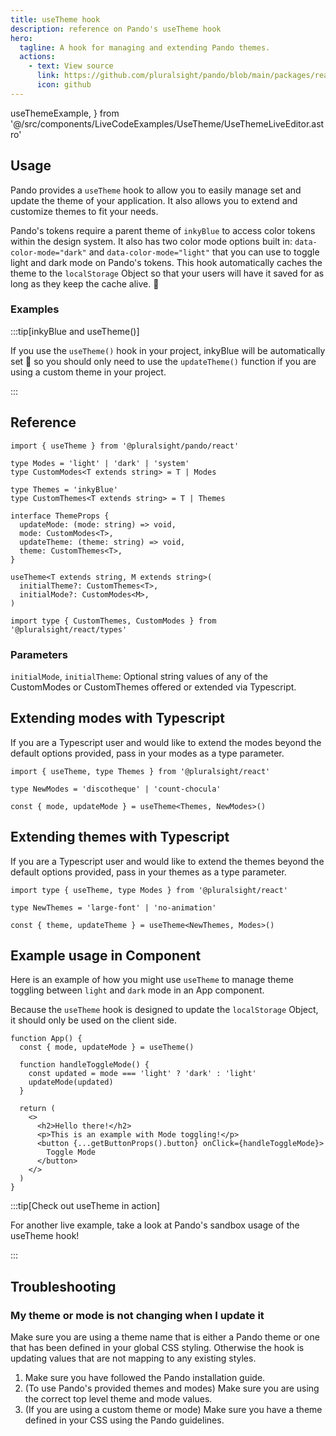 ```yaml
---
title: useTheme hook
description: reference on Pando's useTheme hook
hero:
  tagline: A hook for managing and extending Pando themes.
  actions:
    - text: View source
      link: https://github.com/pluralsight/pando/blob/main/packages/react/src/hooks/useTheme.ts
      icon: github
---
```


  useThemeExample,
} from '@/src/components/LiveCodeExamples/UseTheme/UseThemeLiveEditor.astro'

## Usage

Pando provides a `useTheme` hook to allow you to easily manage set and update the theme of your application. It also allows you to extend and customize themes to fit your needs.

Pando's tokens require a parent theme of `inkyBlue` to access color tokens within the design system. It also has two color mode options built in: `data-color-mode="dark"` and `data-color-mode="light"` that you can use to toggle light and dark mode on Pando's tokens. This hook automatically caches the theme to the `localStorage` Object so that your users will have it saved for as long as they keep the cache alive. 🎉

### Examples

<UseThemeLiveEditor />

:::tip[inkyBlue and useTheme()]

If you use the `useTheme()` hook in your project, inkyBlue will be automatically set 🎉 so you should only need to use the `updateTheme()` function if you are using a custom theme in your project.

:::

## Reference

```tsx
import { useTheme } from '@pluralsight/pando/react'

type Modes = 'light' | 'dark' | 'system'
type CustomModes<T extends string> = T | Modes

type Themes = 'inkyBlue'
type CustomThemes<T extends string> = T | Themes

interface ThemeProps {
  updateMode: (mode: string) => void,
  mode: CustomModes<T>,
  updateTheme: (theme: string) => void,
  theme: CustomThemes<T>,
}

useTheme<T extends string, M extends string>(
  initialTheme?: CustomThemes<T>,
  initialMode?: CustomModes<M>,
)

import type { CustomThemes, CustomModes } from '@pluralsight/react/types'
```

### Parameters

`initialMode`, `initialTheme`: Optional string values of any of the CustomModes or CustomThemes offered or extended via Typescript.

## Extending modes with Typescript

If you are a Typescript user and would like to extend the modes beyond the default options provided, pass in your modes as a type parameter.

```tsx
import { useTheme, type Themes } from '@pluralsight/react'

type NewModes = 'discotheque' | 'count-chocula'

const { mode, updateMode } = useTheme<Themes, NewModes>()
```

## Extending themes with Typescript

If you are a Typescript user and would like to extend the themes beyond the default options provided, pass in your themes as a type parameter.

```tsx
import type { useTheme, type Modes } from '@pluralsight/react'

type NewThemes = 'large-font' | 'no-animation'

const { theme, updateTheme } = useTheme<NewThemes, Modes>()
```

## Example usage in Component

Here is an example of how you might use `useTheme` to manage theme toggling between `light` and `dark` mode in an App component.

Because the `useTheme` hook is designed to update the `localStorage` Object, it should only be used on the client side.

```tsx
function App() {
  const { mode, updateMode } = useTheme()

  function handleToggleMode() {
    const updated = mode === 'light' ? 'dark' : 'light'
    updateMode(updated)
  }

  return (
    <>
      <h2>Hello there!</h2>
      <p>This is an example with Mode toggling!</p>
      <button {...getButtonProps().button} onClick={handleToggleMode}>
        Toggle Mode
      </button>
    </>
  )
}
```

:::tip[Check out useTheme in action]

For another live example, take a look at <TextLink href='https://github.com/pluralsight/pando/blob/main/sandbox/app/components/AppBar.tsx'>Pando's sandbox usage of the useTheme hook</TextLink>!

:::

## Troubleshooting

### My theme or mode is not changing when I update it

Make sure you are using a theme name that is either a Pando theme or one that has been defined in your global CSS styling. Otherwise the hook is updating values that are not mapping to any existing styles.

1. Make sure you have followed the Pando <TextLink href="/tutorials/add-pando-to-a-website/step-1/">installation guide</TextLink>.
1. (To use Pando's provided themes and modes) Make sure you are using the correct top level <TextLink href="#usage">theme and mode values</TextLink>.
1. (If you are using a custom theme or mode) Make sure you have a theme defined in your CSS using <TextLink href='/explanation/themes/'>the Pando guidelines</TextLink>.
